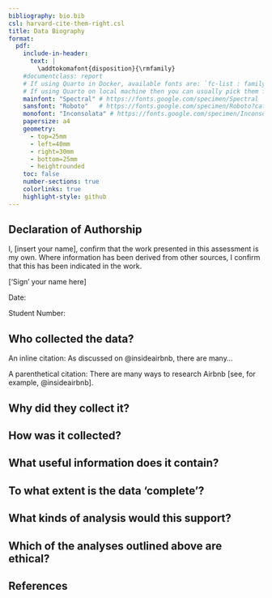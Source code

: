 ```yaml
---
bibliography: bio.bib
csl: harvard-cite-them-right.csl
title: Data Biography
format: 
  pdf:
    include-in-header:
      text: |
        \addtokomafont{disposition}{\rmfamily}
    #documentclass: report
    # If using Quarto in Docker, available fonts are: `fc-list : family | sort | uniq`
    # If using Quarto on local machine then you can usually pick them from the list of installed fonts
    mainfont: "Spectral" # https://fonts.google.com/specimen/Spectral
    sansfont: "Roboto"   # https://fonts.google.com/specimen/Roboto?category=Sans+Serif
    monofont: "Inconsolata" # https://fonts.google.com/specimen/Inconsolata
    papersize: a4
    geometry:
      - top=25mm
      - left=40mm
      - right=30mm
      - bottom=25mm
      - heightrounded
    toc: false
    number-sections: true
    colorlinks: true
    highlight-style: github
---
```


## Declaration of Authorship {.unnumbered .unlisted}

I, [insert your name], confirm that the work presented in this assessment is my own. Where information has been derived from other sources, I confirm that this has been indicated in the work.

['Sign' your name here]

Date:

Student Number: 

## Who collected the data?

An inline citation: As discussed on @insideairbnb, there are many...

A parenthetical citation: There are many ways to research Airbnb [see, for example, @insideairbnb].

## Why did they collect it?

## How was it collected?

## What useful information does it contain?

## To what extent is the data 'complete'?

## What kinds of analysis would this support?

## Which of the analyses outlined above are ethical?

## References
